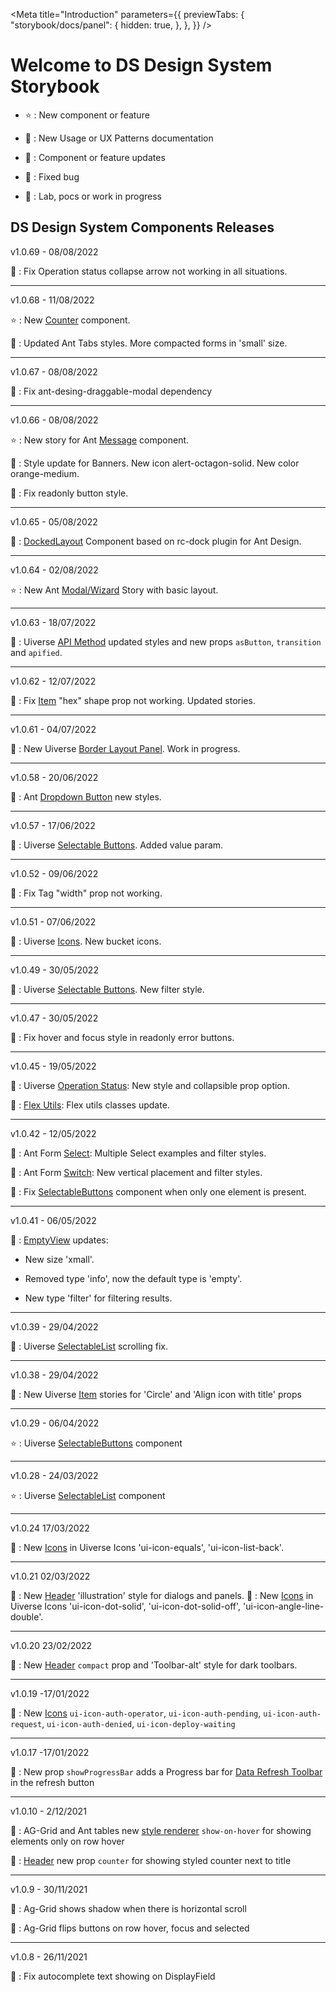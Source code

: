 
<Meta
    title="Introduction"
    parameters={{
        previewTabs: {
            "storybook/docs/panel": {
                hidden: true,
            },
        },
    }}
/>

<style>{`
  .subheading {
    --mediumdark: '#999999';
    font-weight: 900;
    font-size: 18px;
    color: #999;
    letter-spacing: 0.5px;
    line-height: 24px;
    margin-bottom: 12px;
    margin-top: 40px;
  }
  hr{
    margin: 30px 0
  }
`}</style>

# Welcome to DS Design System Storybook

-   ⭐️ : New component or feature

-   📐 : New Usage or UX Patterns documentation

-   💫 : Component or feature updates

-   🐞 : Fixed bug

-   🧪 : Lab, pocs or work in progress

## DS Design System Components Releases

<div className="subheading">v1.0.69 - 08/08/2022</div>

🐞 : Fix Operation status collapse arrow not working in all situations.

<hr />

<div className="subheading">v1.0.68 - 11/08/2022</div>

⭐️ : New [Counter](./?path=/story/uiverse-counter--default) component.

💫 : Updated Ant Tabs styles. More compacted forms in 'small' size.

<hr />

<div className="subheading">v1.0.67 - 08/08/2022</div>

🐞 : Fix ant-desing-draggable-modal dependency

<hr />

<div className="subheading">v1.0.66 - 08/08/2022</div>

⭐️ : New story for Ant [Message](./?path=/story/ant-message--default) component.

💫 : Style update for Banners. New icon alert-octagon-solid. New color orange-medium.

🐞 : Fix readonly button style.

<hr />

<div className="subheading">v1.0.65 - 05/08/2022</div>

🧪 : [DockedLayout](?path=/story/wip-dockedlayout--divider) Component based on rc-dock plugin for Ant Design.

<hr />

<div className="subheading">v1.0.64 - 02/08/2022</div>

⭐️ : New Ant [Modal/Wizard](./?path=/story/ant-modal-wizard--default) Story with basic layout.

<hr />

<div className="subheading">v1.0.63 - 18/07/2022</div>

💫 : Uiverse [API Method](./?path=/story/uiverse-business-apimethod--tag) updated styles and new props `asButton`, `transition` and `apified`.

<hr />

<div className="subheading">v1.0.62 - 12/07/2022</div>

🐞 : Fix [Item](./?path=/story/uiverse-item--default) "hex" shape prop not working. Updated stories.

<hr />

<div className="subheading">v1.0.61 - 04/07/2022</div>

🧪 : New Uiverse [Border Layout Panel](./?path=/docs/wip-borderlayout--default-viewport). Work in progress.

<hr />

<div className="subheading">v1.0.58 - 20/06/2022</div>

💫 : Ant [Dropdown Button](./?path=/docs/ant-button-dropdown-menu--default) new styles.

<hr />

<div className="subheading">v1.0.57 - 17/06/2022</div>

💫 : Uiverse [Selectable Buttons](./?path=/story/uiverse-selectable-buttons--filter). Added value param.

<hr />

<div className="subheading">v1.0.52 - 09/06/2022</div>

🐞 : Fix Tag "width" prop not working.

<hr />

<div className="subheading">v1.0.51 - 07/06/2022</div>

💫 : Uiverse [Icons](./?path=/story/base-icons--page). New bucket icons.

<hr />

<div className="subheading">v1.0.49 - 30/05/2022</div>

💫 : Uiverse [Selectable Buttons](./?path=/story/uiverse-selectable-buttons--filter). New filter style.

<hr />

<div className="subheading">v1.0.47 - 30/05/2022</div>

🐞 : Fix hover and focus style in readonly error buttons.

<hr />

<div className="subheading">v1.0.45 - 19/05/2022</div>

💫 : Uiverse [Operation Status](./?path=/docs/uiverse-operationstatus--default): New style and collapsible prop option.

💫 : [Flex Utils](./?path=/story/base-flex-utils--page): Flex utils classes update.

<hr />

<div className="subheading">v1.0.42 - 12/05/2022</div>

💫 : Ant Form [Select](./?path=/story/ant-forms-select--multiple): Multiple Select examples and filter styles.

💫 : Ant Form [Switch](./?path=/story/ant-forms-switch--vertical): New vertical placement and filter styles.

🐞 : Fix [SelectableButtons](./?path=/story/uiverse-selectable-buttons--default) component when only one element is present.

<hr />

<div className="subheading">v1.0.41 - 06/05/2022</div>

💫 : [EmptyView](./?path=/story/uiverse-emptyview--default&args=size:xsmall) updates:

-   New size 'xmall'.

-   Removed type 'info', now the default type is 'empty'.

-   New type 'filter' for filtering results.

<hr />

<div className="subheading">v1.0.39 - 29/04/2022</div>

🐞 : Uiverse [SelectableList](./?path=/story/uiverse-selectablelist--default) scrolling fix.

<hr />

<div className="subheading">v1.0.38 - 29/04/2022</div>

💫 : New Uiverse [Item](./?path=/story/uiverse-item--circle) stories for 'Circle' and 'Align icon with title' props

<hr />

<div className="subheading">v1.0.29 - 06/04/2022</div>

⭐️ : Uiverse [SelectableButtons](./?path=/story/uiverse-selectable-buttons--default) component

<hr />

<div className="subheading">v1.0.28 - 24/03/2022</div>

⭐️ : Uiverse [SelectableList](./?path=/story/uiverse-selectablelist--default) component

<hr />

<span className="subheading">v1.0.24 17/03/2022</span>

💫 : New [Icons](?path=/story/base-icons--page) in Uiverse Icons 'ui-icon-equals', 'ui-icon-list-back'.

<hr />

<span className="subheading">v1.0.21 02/03/2022</span>

💫 : New [Header](?path=/story/uiverse-header--compact) 'illustration' style for dialogs and panels.
💫 : New [Icons](?path=/story/base-icons--page) in Uiverse Icons 'ui-icon-dot-solid', 'ui-icon-dot-solid-off', 'ui-icon-angle-line-double'.

<hr />

<span className="subheading">v1.0.20 23/02/2022</span>

💫 : New [Header](?path=/story/uiverse-header--compact) `compact` prop and 'Toolbar-alt' style for dark toolbars.

<hr />

<span className="subheading">v1.0.19 -17/01/2022</span>

💫 : New [Icons](?path=/story/base-icons--page) `ui-icon-auth-operator`, `ui-icon-auth-pending`, `ui-icon-auth-request`, `ui-icon-auth-denied`, `ui-icon-deploy-waiting`

<hr />

<span className="subheading">v1.0.17 -17/01/2022</span>

💫 : New prop `showProgressBar` adds a Progress bar for [Data Refresh Toolbar](?path=/story/uiverse-datarefreshtoolbar--icon-only) in the refresh button

<hr />

<span className="subheading">v1.0.10 - 2/12/2021</span>

💫 : AG-Grid and Ant tables new [style renderer](?path=/docs/ant-table-cell-renderers--basic-renderers) `show-on-hover` for showing elements only on row hover

💫 : [Header](?path=/docs/uiverse-header--counter) new prop `counter` for showing styled counter next to title

<hr />

<span className="subheading">v1.0.9 - 30/11/2021</span>

💫 : Ag-Grid shows shadow when there is horizontal scroll

💫 : Ag-Grid flips buttons on row hover, focus and selected

<hr />

<span className="subheading">v1.0.8 - 26/11/2021</span>

🐞 : Fix autocomplete text showing on DisplayField
